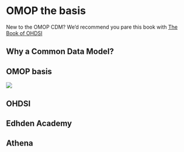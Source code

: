 # OMOP the basis {#sec-omop}

New to the OMOP CDM? We'd recommend you pare this book with [The Book of OHDSI](https://ohdsi.github.io/TheBookOfOhdsi/)

## Why a Common Data Model?

## OMOP basis

![](https://ohdsi.github.io/CommonDataModel/images/cdm54.png)

## OHDSI

## Edhden Academy

## Athena
